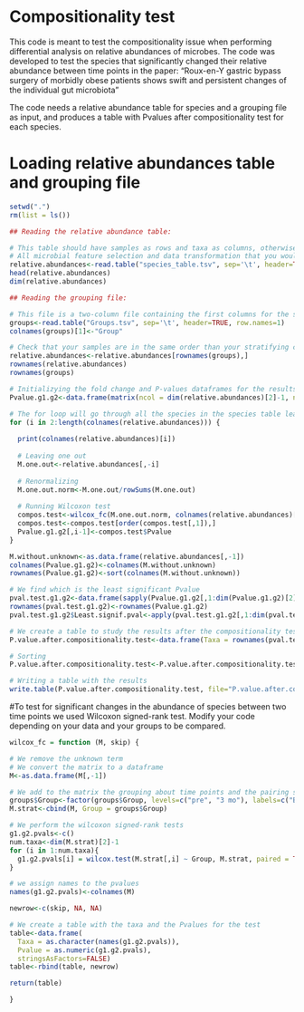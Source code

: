 Compositionality test
========================================================

This code is meant to test the compositionality issue when performing differential analysis on relative abundances of microbes. The code was developed to test the species that significantly changed their relative abundance between time points in the paper:
"Roux-en-Y gastric bypass surgery of morbidly obese patients shows swift and persistent changes of the individual gut microbiota"

The code needs a relative abundance table for species and a grouping file as input, and produces a table with Pvalues after compositionality test for each species.

# Loading relative abundances table and grouping file
```r
setwd(".")
rm(list = ls())

## Reading the relative abundance table:

# This table should have samples as rows and taxa as columns, otherwise transpose it
# All microbial feature selection and data transformation that you would like to apply to your data have to be performed before you read your table in this code. The code assumes that one of your taxa will be an unknow term (the HQ reads you could not map to any species)
relative.abundances<-read.table("species_table.tsv", sep='\t', header=TRUE, row.names=1)
head(relative.abundances)
dim(relative.abundances)

## Reading the grouping file:

# This file is a two-column file containing the first columns for the samples and the second for the category. This code is meant to compare two groups of paired samples. So we need two time categories.
groups<-read.table("Groups.tsv", sep='\t', header=TRUE, row.names=1)
colnames(groups)[1]<-"Group"

# Check that your samples are in the same order than your stratifying column
relative.abundances<-relative.abundances[rownames(groups),]
rownames(relative.abundances)
rownames(groups)

```

``` r

# Initializying the fold change and P-values dataframes for the results
Pvalue.g1.g2<-data.frame(matrix(ncol = dim(relative.abundances)[2]-1, nrow = dim(relative.abundances)[2]-1))

# The for loop will go through all the species in the species table leaving one out each iteration and calculating Pvalues of a Wilcoxon test for the rest of the species:
for (i in 2:length(colnames(relative.abundances))) {
  
  print(colnames(relative.abundances)[i])
  
  # Leaving one out
  M.one.out<-relative.abundances[,-i]
  
  # Renormalizing
  M.one.out.norm<-M.one.out/rowSums(M.one.out)
  
  # Running Wilcoxon test
  compos.test<-wilcox_fc(M.one.out.norm, colnames(relative.abundances)[i])
  compos.test<-compos.test[order(compos.test[,1]),]
  Pvalue.g1.g2[,i-1]<-compos.test$Pvalue
}

M.without.unknown<-as.data.frame(relative.abundances[,-1])
colnames(Pvalue.g1.g2)<-colnames(M.without.unknown)
rownames(Pvalue.g1.g2)<-sort(colnames(M.without.unknown))

```

```r

# We find which is the least significant Pvalue 
pval.test.g1.g2<-data.frame(sapply(Pvalue.g1.g2[,1:dim(Pvalue.g1.g2)[2]], as.numeric))
rownames(pval.test.g1.g2)<-rownames(Pvalue.g1.g2)
pval.test.g1.g2$Least.signif.pval<-apply(pval.test.g1.g2[,1:dim(pval.test.g1.g2)[2]],1,max, na.rm=TRUE)

# We create a table to study the results after the compositionality test
P.value.after.compositionality.test<-data.frame(Taxa = rownames(pval.test.g1.g2), Pvalue =  pval.test.g1.g2$Least.signif.pval)

# Sorting
P.value.after.compositionality.test<-P.value.after.compositionality.test[with(P.value.after.compositionality.test, order(Pvalue)),]

# Writing a table with the results
write.table(P.value.after.compositionality.test, file="P.value.after.compositionality.test.tsv", quote=FALSE, sep='\t', row.names=FALSE, col.names=TRUE)

```

#To test for significant changes in the abundance of species between two time points we used Wilcoxon signed-rank test. Modify your code depending on your data and your groups to be compared.
``` r

wilcox_fc = function (M, skip) {

# We remove the unknown term
# We convert the matrix to a dataframe
M<-as.data.frame(M[,-1])

# We add to the matrix the grouping about time points and the pairing samples info
groups$Group<-factor(groups$Group, levels=c("pre", "3 mo"), labels=c("Baseline", "3 MO"))
M.strat<-cbind(M, Group = groups$Group)

# We perform the wilcoxon signed-rank tests
g1.g2.pvals<-c()
num.taxa<-dim(M.strat)[2]-1
for (i in 1:num.taxa){
  g1.g2.pvals[i] = wilcox.test(M.strat[,i] ~ Group, M.strat, paired = TRUE)$p.value
}

# we assign names to the pvalues
names(g1.g2.pvals)<-colnames(M)

newrow<-c(skip, NA, NA)

# We create a table with the taxa and the Pvalues for the test
table<-data.frame(
  Taxa = as.character(names(g1.g2.pvals)),
  Pvalue = as.numeric(g1.g2.pvals),
  stringsAsFactors=FALSE)
table<-rbind(table, newrow)

return(table)

}
```
